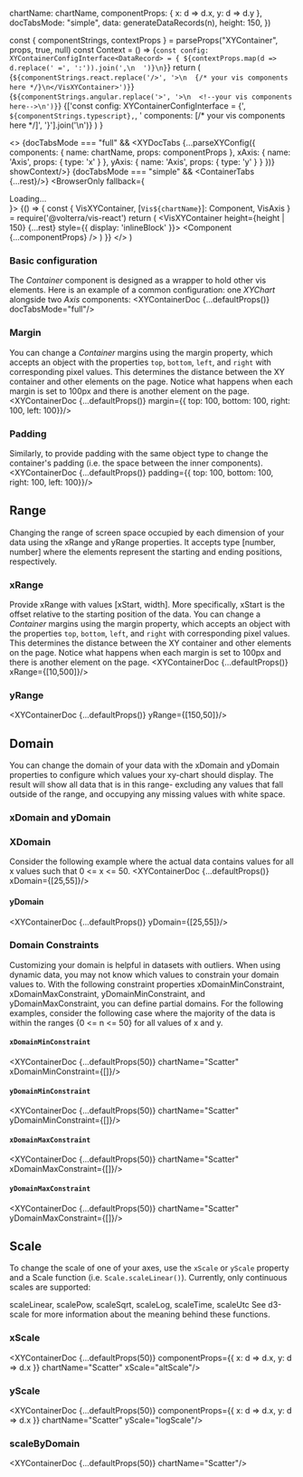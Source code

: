 
  chartName: chartName,
  componentProps: { x: d => d.x, y: d => d.y },
  docTabsMode: "simple",
  data: generateDataRecords(n),
  height: 150,
})

  const { componentStrings, contextProps } = parseProps("XYContainer", props, true, null)
  const Context = () => <CodeBlock language="ts" title="config.ts">{`const config: XYContainerConfigInterface<DataRecord> = {
  ${contextProps.map(d => d.replace(' =', ':')).join(',\n  ')}\n}`}
    </CodeBlock>
  return (
    <Tabs groupId="framework">
      <TabItem value="react" label="React">
        <Context/>
        <CodeBlock language="jsx" title="component.tsx">
          {`${componentStrings.react.replace('/>', '>\n  {/* your vis components here */}\n</VisXYContainer>')}`}
        </CodeBlock>
      </TabItem>
      <TabItem value="angular" label="Angular" >
        <Context/>
        <CodeBlock language="html" title="component.html">
          {`${componentStrings.angular.replace('>', '>\n  <!--your vis components here-->\n')}`}
        </CodeBlock>
      </TabItem>
      <TabItem value="typescript" label="TypeScript">
        <Context/>
        <CodeBlock language="ts" title="component.ts">
          {['const config: XYContainerConfigInterface<DataRecord> = {',
            `  ${componentStrings.typescript},`,
            '  components: [/* your vis components here */]',
            '}'].join('\n')}
        </CodeBlock>
      </TabItem>
    </Tabs>
  )
}


  <>
  {docTabsMode === "full" && <XYDocTabs {...parseXYConfig({
    components: { name: chartName, props: componentProps },
    xAxis: { name: 'Axis', props: { type: 'x' } },
    yAxis: { name: 'Axis', props: { type: 'y' } }
  })} showContext/>}
  {docTabsMode === "simple" && <ContainerTabs {...rest}/>}
  <BrowserOnly fallback={<div>Loading...</div>}>
    {() => {
      const { VisXYContainer, [`Vis${chartName}`]: Component, VisAxis } = require('@volterra/vis-react')
      return (
          <VisXYContainer height={height | 150} {...rest} style={{ display: 'inlineBlock' }}>
            <Component {...componentProps} />
            <VisAxis type="x" gridLine={false}/>
            <VisAxis type="y" gridLine={false}/>
          </VisXYContainer>
      )
    }}
  </BrowserOnly>
  </>
)

### Basic configuration
The _Container_ component is designed as a wrapper to hold other vis elements. Here is an example of a common configuration: one _XYChart_ alongside two _Axis_ components:
<XYContainerDoc {...defaultProps()} docTabsMode="full"/>

### Margin
You can change a _Container_ margins using the margin property, which accepts an object with the properties `top`, `bottom`, `left`, and `right` with corresponding pixel values.
This determines the distance between the XY container and other elements on the page. Notice what happens when each margin is set to 100px and there is another element on the page.
<XYContainerDoc {...defaultProps()} margin={{ top: 100, bottom: 100, right: 100, left: 100}}/>

### Padding
Similarly, to provide padding with the same object type to change the container's padding (i.e. the space between the inner components).
<XYContainerDoc {...defaultProps()} padding={{ top: 100, bottom: 100, right: 100, left: 100}}/>

## Range
Changing the range of screen space occupied by each dimension of your data using the xRange and yRange properties. It accepts type [number, number] where the elements represent the starting and ending positions, respectively.

### xRange
Provide xRange with values [xStart, width]. More specifically, xStart is the offset relative to the starting position of the data.
You can change a _Container_ margins using the margin property, which accepts an object with the properties `top`, `bottom`, `left`, and `right` with corresponding pixel values.
This determines the distance between the XY container and other elements on the page. Notice what happens when each margin is set to 100px and there is another element on the page.
<XYContainerDoc {...defaultProps()} xRange={[10,500]}/>

### yRange
<XYContainerDoc {...defaultProps()} yRange={[150,50]}/>

## Domain
You can change the domain of your data with the xDomain and yDomain properties to configure which values your xy-chart should display. The result will show all data that is in this range- excluding any values that fall outside of the range, and occupying any missing values with white space.
### xDomain and yDomain
### XDomain
Consider the following example where the actual data contains values for all x values such that 0 <= x <= 50.
<XYContainerDoc {...defaultProps()} xDomain={[25,55]}/>

#### yDomain
<XYContainerDoc {...defaultProps()} yDomain={[25,55]}/>

### Domain Constraints
Customizing your domain is helpful in datasets with outliers. When using dynamic data, you may not know which values to constrain your domain values to.
With the following constraint properties xDomainMinConstraint, xDomainMaxConstraint, yDomainMinConstraint, and yDomainMaxConstraint, you can define partial domains.
For the following examples, consider the following case where the majority of the data is within the ranges {0 <= n <= 50} for all values of x and y.
#### `xDomainMinConstraint`
<XYContainerDoc {...defaultProps(50)} chartName="Scatter" xDomainMinConstraint={[]}/>

#### `yDomainMinConstraint`
<XYContainerDoc {...defaultProps(50)} chartName="Scatter" yDomainMinConstraint={[]}/>

#### `xDomainMaxConstraint`
<XYContainerDoc {...defaultProps(50)} chartName="Scatter" xDomainMaxConstraint={[]}/>

#### `yDomainMaxConstraint`
<XYContainerDoc {...defaultProps(50)} chartName="Scatter" yDomainMaxConstraint={[]}/>


## Scale
To change the scale of one of your axes, use the `xScale` or `yScale` property and a Scale function (i.e. `Scale.scaleLinear()`). Currently, only continuous scales are supported:

scaleLinear, scalePow, scaleSqrt, scaleLog, scaleTime, scaleUtc
See d3-scale for more information about the meaning behind these functions.

### xScale
<XYContainerDoc {...defaultProps(50)} componentProps={{ x: d => d.x, y: d => d.x }} chartName="Scatter" xScale="altScale"/>

### yScale
<XYContainerDoc {...defaultProps(50)} componentProps={{ x: d => d.x, y: d => d.x }} chartName="Scatter" yScale="logScale"/>

### scaleByDomain
<XYContainerDoc {...defaultProps(50)} chartName="Scatter"/>

<PropTable name="VisXYContainer"/>

